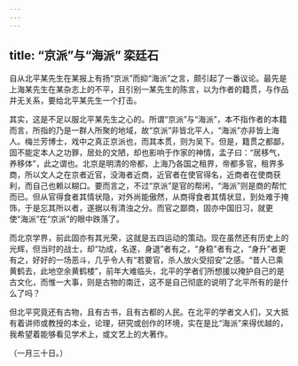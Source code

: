 ```yaml
---
---
---
```

title: “京派”与“海派” 栾廷石
---



自从北平某先生在某报上有扬“京派”而抑“海派”之言，颇引起了一番议论。最先是上海某先生在某杂志上的不平，且引别一某先生的陈言，以为作者的籍贯，与作品并无关系，要给北平某先生一个打击。

其实，这是不足以服北平某先生之心的。所谓“京派”与“海派”，本不指作者的本籍而言，所指的乃是一群人所聚的地域，故“京派”非皆北平人，“海派”亦非皆上海人。梅兰芳博士，戏中之真正京派也，而其本贯，则为吴下。但是，籍贯之都鄙，固不能定本人之功罪，居处的文陋，却也影响于作家的神情，孟子曰：“居移气，养移体”，此之谓也。北京是明清的帝都，上海乃各国之租界，帝都多官，租界多商，所以文人之在京者近官，没海者近商，近官者在使官得名，近商者在使商获利，而自己也赖以糊口。要而言之，不过“京派”是官的帮闲，“海派”则是商的帮忙而已。但从官得食者其情状隐，对外尚能傲然，从商得食者其情状显，到处难于掩饰，于是忘其所以者，遂据以有清浊之分。而官之鄙商，固亦中国旧习，就更使“海派”在“京派”的眼中跌落了。

而北京学界，前此固亦有其光荣，这就是五四运动的策动。现在虽然还有历史上的光辉，但当时的战士，却“功成，名遂，身退”者有之，“身稳”者有之，“身升”者更有之，好好的一场恶斗，几乎令人有“若要官，杀人放火受招安”之感。“昔人已乘黄鹤去，此地空余黄鹤楼”，前年大难临头，北平的学者们所想援以掩护自己的是古文化，而惟一大事，则是古物的南迁，这不是自己彻底的说明了北平所有的是什么了吗？

但北平究竟还有古物，且有古书，且有古都的人民。在北平的学者文人们，又大抵有着讲师或教授的本业，论理，研究或创作的环境，实在是比“海派”来得优越的，我希望着能够看见学术上，或文艺上的大著作。

（一月三十日。）